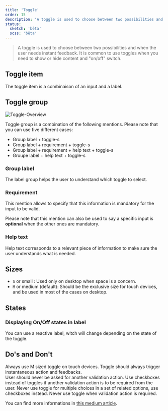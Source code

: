 ```yaml
---
title: 'Toggle'
order: 15
description: 'A toggle is used to choose between two possibilities and when the user needs instant feedback. It is common to use toggles when you need to show or hide content and "on/off" switch'
status:
  sketch: 'bêta'
  scss: 'bêta'
---
```


> A toggle is used to choose between two possibilities and when the user needs instant feedback. It is common to use toggles when you need to show or hide content and "on/off" switch.


## Toggle item

The toggle item is a combinaison of an input and a label.

<Preview path="Toggle-item" nude />


## Toggle group

![Toggle-Overview](Toggle-Overview.png)

Toggle group is a combination of the following mentions. Please note that you can use five different cases:
  - Group label + toggle-s
  - Group label + requirement + toggle-s
  - Group label + requirement + help text + toggle-s
  - Groupe label + help text + toggle-s

### Group label

The label group helps the user to understand which toggle to select.

<Preview path="group-default" nude />

### Requirement

This mention allows to specify that this information is mandatory for the input to be valid.

<Highlight theme="tips">

  Please note that this mention can also be used to say a specific input is **optional** when the other ones are mandatory.

</Highlight>

<Preview path="group-requirement-light" nude />

### Help text

Help text corresponds to a relevant piece of information to make sure the user understands what is needed.

<Preview path="group-help-text-light" nude />

## Sizes

- `S` or small : Used only on desktop when space is a concern.
- `M` or medium (default): Should be the exclusive size for touch devices, and be used in most of the cases on desktop.

<Preview path="toggle-sizes" nude />

## States

<Preview path="toggle-states" nude />

### Displaying On/Off states in label

You can use a reactive label, witch will change depending on the state of the toggle.

<Preview path="toggle-states-label" nude />

## Do's and Don't

<HintItem>Always use M sized toggle on touch devices.</HintItem>
<HintItem>
  Toggle should always trigger instantaneous action and feedbacks.
  <br />
  User should never be asked for another validation action.
</HintItem>
<HintItem>
  Use checkboxes instead of toggles if another validation action is to be
  required from the user.
</HintItem>
<HintItem dont>
  Never use toggle for multiple choices in a set of related options, use
  checkboxes instead.
</HintItem>
<HintItem dont>Never use toggle when validation action is required.</HintItem>

<Highlight theme="tips" title="Good to know">

  You can find more informations in [this medium article](https://uxplanet.org/checkbox-vs-toggle-switch-7fc6e83f10b8).

</Highlight>
